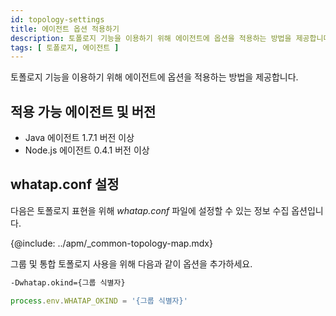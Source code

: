 ```yaml
---
id: topology-settings
title: 에이전트 옵션 적용하기
description: 토폴로지 기능을 이용하기 위해 에이전트에 옵션을 적용하는 방법을 제공합니다.
tags: [ 토폴로지, 에이전트 ]
---
```


토폴로지 기능을 이용하기 위해 에이전트에 옵션을 적용하는 방법을 제공합니다.

## 적용 가능 에이전트 및 버전

* Java 에이전트 1.7.1 버전 이상
* Node.js 에이전트 0.4.1 버전 이상

## whatap.conf 설정

다음은 토폴로지 표현을 위해 *whatap.conf* 파일에 설정할 수 있는 정보 수집 옵션입니다.

{@include: ../apm/_common-topology-map.mdx}

그룹 및 통합 토폴로지 사용을 위해 다음과 같이 옵션을 추가하세요.

```sh title='Java : JVM 옵션 추가'
-Dwhatap.okind={그룹 식별자}
```

```javascript title='Node.js : env 추가'
process.env.WHATAP_OKIND = '{그룹 식별자}'
```